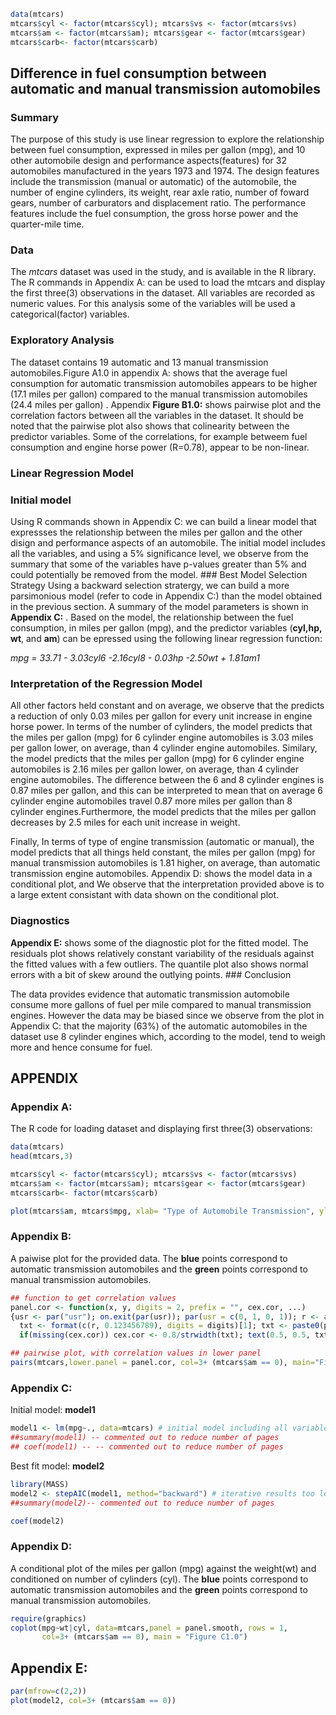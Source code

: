 ```r
data(mtcars)
mtcars$cyl <- factor(mtcars$cyl); mtcars$vs <- factor(mtcars$vs)
mtcars$am <- factor(mtcars$am); mtcars$gear <- factor(mtcars$gear)
mtcars$carb<- factor(mtcars$carb)

```
## Difference in fuel consumption between automatic and manual transmission automobiles 
### Summary
The purpose of this study is use linear regression to explore the relationship between fuel consumption, expressed in miles per gallon (mpg), and 10 other automobile design and performance aspects(features) for 32 automobiles 
manufactured in the years 1973 and 1974. The design  features include the transmission (manual or automatic) of the automobile, the number of engine cylinders, its weight, rear axle ratio, number of foward gears, number of carburators and displacement ratio. The performance features include the fuel consumption, the gross horse power and the quarter-mile time. 

### Data
The *mtcars* dataset was used in the study, and is available in the R library. The R commands in Appendix A: can be used to load the mtcars and display the first three(3) observations in the dataset. All variables are recorded as numeric values. For this analysis some of the variables will be used a categorical(factor) variables.

### Exploratory Analysis
The dataset contains 19 automatic and 13 manual transmission automobiles.Figure A1.0 in appendix A: shows that the average fuel consumption for automatic transmission automobiles appears to be  higher (17.1 miles per gallon) compared to the manual transmission automobiles (24.4 miles per gallon) . 
Appendix **Figure B1.0:** shows pairwise plot and the correlation factors between all the variables in the dataset. It should be noted that the pairwise plot also shows that colinearity between the predictor variables. Some of the correlations, for example betweem fuel consumption and engine horse power (R=0.78), appear to be non-linear.

### Linear Regression Model
### Initial model
Using R commands shown in Appendix C: we can build a linear model that expressses the relationship between the miles per gallon and the other disign and performance aspects of an automobile. The initial model includes all the variables, and using a 5% significance level, we observe from the summary that some of the variables have  p-values greater than 5% and could potentially be removed from the model. 
### Best Model Selection Strategy
Using a backward selection stratergy, we can build a more parsimonious model (refer to code in Appendix C:) than the model obtained in the previous section.
A summary of the model parameters is shown in **Appendix C:** . Based on the model, the relationship between the fuel consumption, in miles per gallon (mpg), and the predictor variables (**cyl,hp, wt**, and **am**) can be epressed using the following linear regression function:

*mpg = 33.71 - 3.03cyl6 -2.16cyl8 - 0.03hp -2.50wt + 1.81am1*

### Interpretation of the Regression Model
All other factors held constant and on average, we observe that the predicts a reduction of only 0.03 miles per gallon for every unit increase in engine horse power. In terms of the number of cylinders, the model predicts that the miles per gallon (mpg) for 6 cylinder engine automobiles is 3.03 miles per gallon lower, on average, than 4 cylinder engine automobiles. Similary, the model predicts that the miles per gallon (mpg) for 6 cylinder engine automobiles is 2.16 miles per gallon lower, on average, than 4 cylinder engine automobiles. The difference between the 6 and 8 cylinder engines is 0.87 miles per gallon, and this can be interpreted to mean that on average 6 cylinder engine automobiles travel 0.87 more miles per gallon than 8 cylinder engines.Furthermore, the model predicts that the miles per gallon decreases by 2.5 miles for each unit increase in weight. 

Finally, In terms of type of engine transmission (automatic or manual), the model predicts that all things held constant, the miles per gallon (mpg) for manual transmission automobiles is 1.81 higher, on average, than automatic transmission engine automobiles.  Appendix D: shows the model data in a conditional plot, and  We observe that the interpretation provided above is to a large extent consistant with data shown on the conditional plot.  

### Diagnostics

**Appendix E:** shows some of the diagnostic plot for the fitted model. The residuals plot shows  relatively constant variability of the residuals against the fitted values with a few outliers. The quantile plot also shows normal errors with a bit of skew around the outlying points.
### Conclusion

The data provides evidence that automatic transmission automobile consume more gallons of fuel per mile compared to manual transmission engines. However the data may be biased since we observe from the plot in Appendix C: that the majority (63%) of the automatic automobiles in the dataset use 8 cylinder engines which, according to the model, tend to weigh more and hence consume for fuel.


## APPENDIX

### Appendix A:

The R code for loading dataset and displaying first three(3) observations:
```r
data(mtcars)
head(mtcars,3)
```

```r
mtcars$cyl <- factor(mtcars$cyl); mtcars$vs <- factor(mtcars$vs)
mtcars$am <- factor(mtcars$am); mtcars$gear <- factor(mtcars$gear)
mtcars$carb<- factor(mtcars$carb)
```


```r
plot(mtcars$am, mtcars$mpg, xlab= "Type of Automobile Transmission", ylab="Miles per gallon" , main = "Figure A1.0 : Fuel Consumption ")

```


### Appendix B:
A paiwise plot for the provided data. The **blue** points correspond to automatic transmission automobiles and the **green** points correspond to manual transmission automobiles.

```r
## function to get correlation values
panel.cor <- function(x, y, digits = 2, prefix = "", cex.cor, ...)
{usr <- par("usr"); on.exit(par(usr)); par(usr = c(0, 1, 0, 1)); r <- abs(cor(x, y))
  txt <- format(c(r, 0.123456789), digits = digits)[1]; txt <- paste0(prefix, txt)
  if(missing(cex.cor)) cex.cor <- 0.8/strwidth(txt); text(0.5, 0.5, txt, cex = cex.cor * r)}

## pairwise plot, with correlation values in lower panel
pairs(mtcars,lower.panel = panel.cor, col=3+ (mtcars$am == 0), main="Figure B1.0: Pairwise plot and Correlation factors")
```

### Appendix C:


Initial model: **model1** 
```r
model1 <- lm(mpg~., data=mtcars) # initial model including all variables
##summary(model1) -- commented out to reduce number of pages
## coef(model1) -- -- commented out to reduce number of pages
```

Best fit model: **model2**

```r
library(MASS)
model2 <- stepAIC(model1, method="backward") # iterative results too long; not echoed
##summary(model2)-- commented out to reduce number of pages

```

```r
coef(model2)
```

### Appendix D:
A conditional plot of the miles per gallon (mpg) against the weight(wt) and conditioned on number of cylinders (cyl). The **blue** points correspond to automatic transmission automobiles and the **green** points correspond to manual transmission automobiles.  

```r
require(graphics)
coplot(mpg~wt|cyl, data=mtcars,panel = panel.smooth, rows = 1, 
       col=3+ (mtcars$am == 0), main = "Figure C1.0")
```

## Appendix E:
```r
par(mfrow=c(2,2))
plot(model2, col=3+ (mtcars$am == 0))
```


